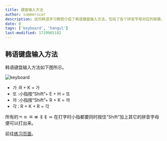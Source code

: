 ```yaml
---
title: 键盘输入方法
author: summerscar
description: 这份韩语学习教程介绍了韩语键盘输入方法，包括了各个拼音字母对应的按键。教程还提供了一个练习页面供学习者进行练习。学习者可以通过按键的组合来输入特殊的韩语字母。总结而言，这份教程提供了详细的指导，帮助学习者掌握韩语键盘输入方法。
date: 0
tags: ['keyboard', 'hangul']
last-modified: 1729965182
---
```


## 韩语键盘输入方法

韩语键盘输入方法如下图所示。

![keyboard](/doc-img/keyboard.jpg)

* 가 :R + K = 가
* 또 :小指按“Shift”+ E + H = 또
* 까 :小指按“Shift”+ R + K = 까
* 각 : R + K + R = 각

所有的ㄲ ㄸ ㅉ ㅃ ㅒㅖ ㅆ 在打字时小指都要同时按住“Shift”加上其它的拼音字母便可以打出来。

前往[练习页面](/)。
